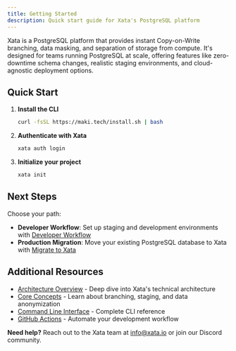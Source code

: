```yaml
---
title: Getting Started
description: Quick start guide for Xata's PostgreSQL platform
---
```


Xata is a PostgreSQL platform that provides instant Copy-on-Write branching, data masking, and separation of storage from compute. It's designed for teams running PostgreSQL at scale, offering features like zero-downtime schema changes, realistic staging environments, and cloud-agnostic deployment options.

## Quick Start

1. **Install the CLI**
   ```bash
   curl -fsSL https://maki.tech/install.sh | bash
   ```

2. **Authenticate with Xata**
   ```bash
   xata auth login
   ```

3. **Initialize your project**
   ```bash
   xata init
   ```

## Next Steps

Choose your path:

- **Developer Workflow**: Set up staging and development environments with [Developer Workflow](/tutorials/developer-workflow)
- **Production Migration**: Move your existing PostgreSQL database to Xata with [Migrate to Xata](/tutorials/migrate-to-xata)

## Additional Resources

- [Architecture Overview](/architecture) - Deep dive into Xata's technical architecture
- [Core Concepts](/core-concepts) - Learn about branching, staging, and data anonymization
- [Command Line Interface](/cli) - Complete CLI reference
- [GitHub Actions](/github-actions) - Automate your development workflow

**Need help?** Reach out to the Xata team at [info@xata.io](mailto:info@xata.io) or join our Discord community.